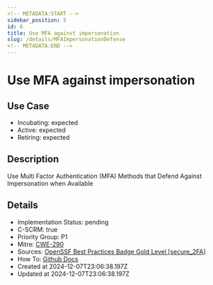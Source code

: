 ```yaml
---
<!-- METADATA:START -->
sidebar_position: 5
id: 6
title: Use MFA against impersonation
slug: /details/MFAImpersonationDefense
<!-- METADATA:END -->
---
```


<!-- TITLE:START -->
# Use MFA against impersonation
<!-- TITLE:END -->

## Use Case
<!-- LEVELS:START -->
- Incubating: expected
- Active: expected
- Retiring: expected
<!-- LEVELS:END -->

<!-- DESCRIPTION:START -->
## Description
Use Multi Factor Authentication (MFA) Methods that Defend Against Impersonation when Available 
<!-- DESCRIPTION:END -->

<!-- DETAILS:START -->
## Details
- Implementation Status: pending
- C-SCRM: true
- Priority Group: P1
- Mitre: [CWE-290](https://cwe.mitre.org/data/definitions/290.html)
- Sources: [OpenSSF Best Practices Badge Gold Level [secure_2FA]](https://www.bestpractices.dev/en/criteria/2#2.secure_2FA)
- How To: [Github Docs](https://docs.github.com/en/authentication/securing-your-account-with-two-factor-authentication-2fa)
- Created at 2024-12-07T23:06:38.197Z
- Updated at 2024-12-07T23:06:38.197Z
<!-- DETAILS:END -->
